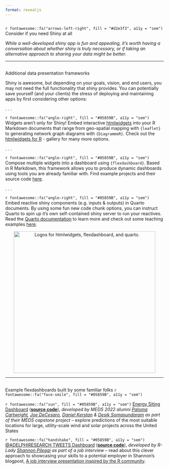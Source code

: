 ```yaml
---
format: revealjs
---
```


##  {#do-you-need-shiny data-menu-title="~~~ Shiny Alternatives ~~~" background="#053660"}

<div class="page-center vertical-center">
<p class="custom-subtitle bottombr">`r fontawesome::fa("arrows-left-right", fill = "#d2e3f3", a11y = "sem")` Consider if you need Shiny at all</p>
<p class="caption-text">*While a well-developed shiny app is fun and appealing, it's worth having a conversation about whether shiny is truly necessary, or if taking an alternative approach to sharing your data might be better.*</p>
</div>

---

##  {#shiny-alternatives data-menu-title="Other options"}

<div class="slide-title">Additional data presentation frameworks</div>

<p class="small-text">Shiny is awesome, but depending on your goals, vision, and end users, you may not need the full functionality that shiny provides. You can potentially save yourself (and your clients) the stress of deploying and maintaining apps by first considering other options:</p>

. . . 

<p class="small-text topbr">`r fontawesome::fa("angle-right", fill = "#05859B", a11y = "sem")` Widgets aren't only for Shiny! Embed interactive [htmlwidgets](https://www.htmlwidgets.org/) into your R Markdown documents that range from geo-spatial mapping with `{leaflet}` to generating network graph diagrams with `{DiagrammeR}`. Check out the [htmlwidgets for R](http://gallery.htmlwidgets.org/) - gallery for many more options.</p>

. . . 

<p class="small-text topbr">`r fontawesome::fa("angle-right", fill = "#05859B", a11y = "sem")` Compose multiple widgets into a dashboard using `{flexdashboard}`. Based in R Markdown, this framework allows you to produce dynamic dashboards using tools you are already familiar with. Find example projects and their source code [here](https://pkgs.rstudio.com/flexdashboard/articles/examples.html).</p>

. . . 

<p class="small-text topbr">`r fontawesome::fa("angle-right", fill = "#05859B", a11y = "sem")` Embed reactive shiny components (e.g. inputs & outputs) in Quarto documents. By using some fun new code chunk options, you can instruct Quarto to spin up it's own self-contained shiny server to run your reactives. Read the [Quarto documentation](https://quarto.org/docs/interactive/shiny/) to learn more and check out some teaching examples [here](https://quarto.org/docs/interactive/shiny/#examples).</p>

<center><img src="images/shiny_alts.png" alt="Logos for htmlwidgets, flexdashboard, and quarto." width="450"/></center>

---

##  {#flexdashboard-examples data-menu-title="Examples of flexdashboards"}

<div class="slide-title bottombr">Example flexdashboards built by some familiar folks `r fontawesome::fa("face-smile", fill = "#05859B", a11y = "sem")`</div>

<p class="small-text topbr">`r fontawesome::fa("sun", fill = "#05859B", a11y = "sem")` [Energy Siting Dashboard](https://energysiting.github.io/energysiting-dashboard/) ([**source code**](https://github.com/energysiting/energysiting-dashboard)), *developed by MEDS 2022 alumni [Paloma Cartwright](https://palomacartwright.github.io/), [Joe DeCesaro](https://joedecesaro.github.io/), [Daniel Kerstan](https://www.linkedin.com/in/daniel-kerstan-5b162321b/) & [Desik Somasundaram](https://www.linkedin.com/in/desik-somasundaram-902a8a120/) as part of their MEDS capstone project* -- explore predictions of the most suitable locations for large, utility-scale wind and solar projects across the United States</p>

<p class="small-text topbr">`r fontawesome::fa("handshake", fill = "#05859B", a11y = "sem")` [@ADELPHIRESEARCH TWEETS Dashboard](https://spileggi.shinyapps.io/Pileggi_presentation_shiny/) ([**source code**](https://github.com/shannonpileggi/Adelphi-tweets)), *developed by R-Lady [Shannon Pileggi](https://www.pipinghotdata.com/index.html) as part of a job interview* -- read about this clever approach to showcasing your skills to a potential employer in Shannon's blogpost, [A job interview presentation inspired by the R community](https://www.pipinghotdata.com/posts/2020-08-30-a-job-interview-presentation-inspired-by-the-r-community/).</p>
 
